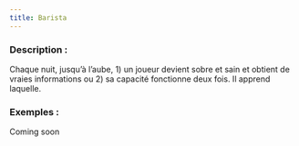 ```yaml
---
title: Barista
---
```



<Role BARISTA header />

### Description :

Chaque nuit, jusqu’à l’aube, 1) un joueur devient sobre et sain et obtient de vraies informations ou 2) sa capacité fonctionne deux fois. Il apprend laquelle.

### Exemples :

Coming soon